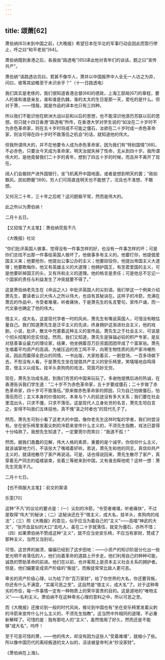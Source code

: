 ```yaml
---
---
---
```

title: 颂萧[62]
---




萧伯纳[63]未到中国之前，《大晚报》希望日本在华北的军事行动会因此而暂行停止，呼之曰“和平老翁”[64]。

萧伯纳既到香港之后，各报由“路透电”[65]译出他对青年们的谈话，题之曰“宣传共产”。

萧伯纳“语路透访员曰，君甚不像华人，萧并以中国报界中人全无一人访之为异，问曰，彼等其幼稚至于未识余乎？”（十一日路透电）

我们其实是老练的，我们很知道香港总督[66]的德政，上海工部局[67]的章程，要人的谁和谁是亲友，谁和谁是仇雠，谁的太太的生日是那一天，爱吃的是什么。但对于萧，——惜哉，就是作品的译本也只有三四种。

所以我们不能识他在欧洲大战以前和以后的思想，也不能深识他游历苏联以后的思想。但只就十四日香港“路透电”所传，在香港大学对学生说的“如汝在二十岁时不为赤色革命家，则在五十岁时将成不可能之僵石，汝欲在二十岁时成一赤色革命家，则汝可得在四十岁时不致落伍之机会”的话，就知道他的伟大。

但我所谓伟大的，并不在他要令人成为赤色革命家，因为我们有“特别国情”[68]，不必赤色，只要汝今天成为革命家，明天汝就失掉了性命，无从到四十岁。我所谓伟大的，是他竟替我们二十岁的青年，想到了四五十岁的时候，而且并不离开了现在。

阔人们会搬财产进外国银行，坐飞机离开中国地面，或者是想到明天的罢；“政如飘风，民如野鹿”[69]，穷人们可简直连明天也不能想了，况且也不准想，不敢想。

又何况二十年，三十年之后呢？这问题极平常，然而是伟大的。

此之所以为萧伯纳！

二月十五日。





【又招恼了大主笔】：萧伯纳究竟不凡


《大晚报》社论

“你们批评英国人做事，觉得没有一件事怎样的好，也没有一件事怎样的坏；可是你们总找不出那一件事给英国人做坏了。他做事多有主义的。他要打你，他提倡爱国主义来；他要抢你，他提出公事公办的主义；他要奴役你，他提出帝国主义大道理；他要欺侮你，他又有英雄主义的大道理；他拥护国王，有忠君爱国的主义，可是他要斫掉国王的头，又有共和主义的道理。他的格言是责任；可是他总不忘记一个国家的责任与利益发生了冲突就要不得了。”

这是萧伯纳老先生在《命运之人》中批评英国人的尖刻语。我们举这一个例来介绍萧先生，要读者认识大伟人之所以伟大，也自有其秘诀在。这样子的冷箭，充满在萧氏的作品中，令受者难堪，听者痛快，于是萧先生的名言警句，家传户诵，而一代文豪也确定了他的伟大。

借主义，成大名，这是现代学者一时的风尚，萧先生有嘴说英国人，可惜没有眼估量自己。我们知道萧先生是泛平主义的先进，终身拥护这渐进社会主义，他的戏剧，小说，批评，散文中充塞着这种主义的宣传品，萧先生之于社会主义，可说是个彻头彻尾的忠实信徒。然而，我们又知道，萧先生是铢锱必较的积产专家，是反对慈善事业最力的理论家，结果，他坐拥着百万巨资面团团早成了个富家翁。萧先生唱着平均资产的高调，为被压迫的劳工鸣不平，向寄生物性质的资产家冷嘲热讽，因此而赢得全民众的同情，一书出版，大家抢着买，一剧登场，一百多场做下去，不愁没有人看，于是萧先生坐在提倡共产主义的安乐椅里，笑嘻嘻地自鸣得意，借主义以成名，挂羊头卖狗肉的戏法，究竟巧妙无穷。

现在，萧先生功成名就，到我们穷苦的中国来玩玩了。多谢他提携后进的热诚，在香港告诉我们学生道：“二十岁不为赤色革命家，五十岁要成僵石；二十岁做了赤色革命家，四十岁可不致落伍。”原来做赤色革命家的原因，只为自己怕做僵石，怕落伍而已；主义本身的价值如何，本来与个人的前途没有多大关系；我们要在社会里混出头，只求不僵，只求不落伍，这是现代人立身处世的名言，萧先生坦白言之，安得不叫我们五体投地，真不愧“圣之时者也”的现代孔子了。

然而，萧先生可别小看了这老大的中国，像你老先生这样时髦的学者，我们何尝没有。坐在安乐椅里发着尖刺的冷箭来宣传什么主义的，不须先生指教，戏法已耍得十分纯熟了。我想先生知道了，一定要莞尔而笑曰：“我道不孤！”

然而，据我们愚蠢的见解，伟大人格的素质，重要的是个诚字。你信仰什么主义，就该诚挚地力行，不该张大了嘴唱着好听。若说，萧先生和他的同志，真信仰共产主义的，就请他散尽了家产再说话。可是，话也得说回来，萧先生散尽了家产，真穿着无产同志的褴褛装束，坐着三等舱来到中国，又有谁去睬他呢？这样一想：萧先生究竟不凡。

二月十七日。





【也不佩服大主笔】：前文的案语


乐雯[70]

这种“不凡”的议论的要点是：（一）尖刻的冷箭，“令受者难堪，听者痛快”，不过是取得“伟大”的秘诀；（二）这秘诀还在于“借主义，成大名，挂羊头，卖狗肉的戏法”；（三）照《大晚报》的意见，似乎应当为着自己的“主义”——高唱“神武的大文”，“张开血盆似的大口”去吃人，虽在二十岁就落伍，就变为僵石，亦所不惜；（四）如果萧伯纳不赞成这种“主义”，就不应当坐安乐椅，不应当有家财，赞成了那种主义，当然又当别论。

可惜，这世界的崩溃，偏偏已经到了这步田地：——小资产的知识阶层分化出一些爱光明不肯落伍的人，他们向着革命的道路上开步走。他们利用自己的种种可能，诚恳的赞助革命的前进。他们在以前，也许客观上是资本主义社会关系的拥护者。但是，他们偏要变成资产阶级的“叛徒”。而叛徒常常比敌人更可恶。

卑劣的资产阶级心理，以为给了你“百万家财”，给了你世界的大名，你还要背叛，你还有什么不满意，“实属可恶之至”。这自然是“借主义，成大名”了。对于这种卑劣的市侩，每一件事情一定有一种物质上的荣华富贵的目的。这是道地的“唯物主义”——名利主义。萧伯纳不在这种卑劣心理的意料之中，所以可恶之至。

而《大晚报》还推论到一般的时代风尚，推论到中国也有“坐在安乐椅里发着尖刺的冷箭来宣传什么什么主义的，不须先生指教”。这当然中外相同的道理，不必重新解释了。可惜的是：独有那吃人的“主义”，虽然借用了好久，然而还是不能够“成大名”，呜呼！

至于可恶可怪的萧，——他的伟大，却没有因为这些人“受着难堪”，就缩小了些。所以像中国历代的离经叛道的文人似的，活该被皇帝判决“抄没家财”。

《萧伯纳在上海》。